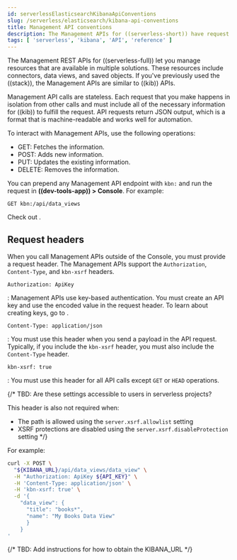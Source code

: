```yaml
---
id: serverlessElasticsearchKibanaApiConventions
slug: /serverless/elasticsearch/kibana-api-conventions
title: Management API conventions
description: The Management APIs for ((serverless-short)) have request header conventions.
tags: [ 'serverless', 'kibana', 'API', 'reference' ]
---
```


<DocBadge template="technical preview" />

The Management REST APIs for ((serverless-full)) let you manage resources that are available in multiple solutions.
These resources include connectors, data views, and saved objects.
If you've previously used the ((stack)), the Management APIs are similar to ((kib)) APIs.

Management API calls are stateless.
Each request that you make happens in isolation from other calls and must include all of the necessary information for ((kib)) to fulfill the request.
API requests return JSON output, which is a format that is machine-readable and works well for automation.

To interact with Management APIs, use the following operations:

- GET: Fetches the information.
- POST: Adds new information.
- PUT: Updates the existing information.
- DELETE: Removes the information.

You can prepend any Management API endpoint with `kbn:` and run the request in **((dev-tools-app)) > Console**.
For example:

```shell
GET kbn:/api/data_views
```

Check out <DocLink id="serverlessElasticsearchDevToolsConsole" />.

## Request headers

When you call Management APIs outside of the Console, you must provide a request header.
The Management APIs support the `Authorization`, `Content-Type`, and  `kbn-xsrf` headers.

`Authorization: ApiKey`

: Management APIs use key-based authentication.
  You must create an API key and use the encoded value in the request header.
  To learn about creating keys, go to <DocLink id="serverlessApiKeys" />.

`Content-Type: application/json`

: You must use this header when you send a payload in the API request.
  Typically, if you include the `kbn-xsrf` header, you must also include the `Content-Type` header.

`kbn-xsrf: true`

: You must use this header for all API calls except `GET` or `HEAD` operations.

{/*
TBD: Are these settings accessible to users in serverless projects?

This header is also not required when:
* The path is allowed using the `server.xsrf.allowlist` setting
* XSRF protections are disabled using the `server.xsrf.disableProtection` setting
*/}

For example:

```bash
curl -X POST \
  "${KIBANA_URL}/api/data_views/data_view" \
  -H "Authorization: ApiKey ${API_KEY}" \
  -H 'Content-Type: application/json' \
  -H 'kbn-xsrf: true' \
  -d '{
    "data_view": {
      "title": "books*",
      "name": "My Books Data View"
      }
    }
'
```
{/*
TBD: Add instructions for how to obtain the KIBANA_URL
 */}
